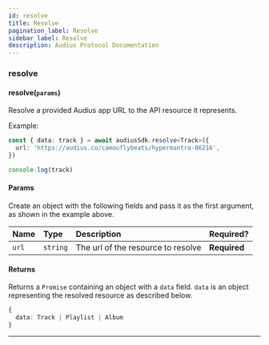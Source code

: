 ```yaml
---
id: resolve
title: Resolve
pagination_label: Resolve
sidebar_label: Resolve
description: Audius Protocol Documentation
---
```



### resolve

#### resolve(`params`)

Resolve a provided Audius app URL to the API resource it represents.

Example:

```ts
const { data: track } = await audiusSdk.resolve<Track>({
  url: 'https://audius.co/camouflybeats/hypermantra-86216',
})

console.log(track)
```

#### Params

Create an object with the following fields and pass it as the first argument, as shown in the
example above.

| Name  | Type     | Description                        | Required?    |
| :---- | :------- | :--------------------------------- | :----------- |
| `url` | `string` | The url of the resource to resolve | **Required** |

#### Returns

Returns a `Promise` containing an object with a `data` field. `data` is an object representing the
resolved resource as described below.

```ts
{
  data: Track | Playlist | Album
}
```

---
